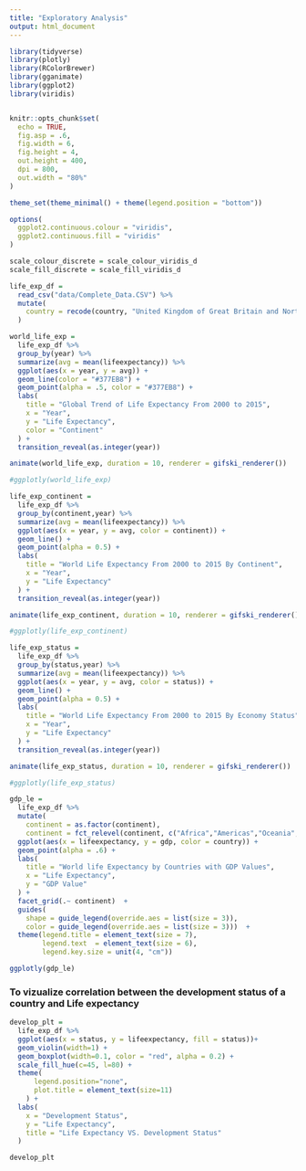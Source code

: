 ```yaml
---
title: "Exploratory Analysis"
output: html_document
---
```


```r
library(tidyverse)
library(plotly)
library(RColorBrewer)
library(gganimate)
library(ggplot2)
library(viridis)


knitr::opts_chunk$set(
  echo = TRUE,
  fig.asp = .6,
  fig.width = 6,
  fig.height = 4,
  out.height = 400,
  dpi = 800,
  out.width = "80%"
)

theme_set(theme_minimal() + theme(legend.position = "bottom"))

options(
  ggplot2.continuous.colour = "viridis",
  ggplot2.continuous.fill = "viridis"
)

scale_colour_discrete = scale_colour_viridis_d
scale_fill_discrete = scale_fill_viridis_d
```


```r
life_exp_df = 
  read_csv("data/Complete_Data.CSV") %>% 
  mutate(
    country = recode(country, "United Kingdom of Great Britain and Northern Ireland" = "United Kingdom")
  )
```


```r
world_life_exp =
  life_exp_df %>% 
  group_by(year) %>% 
  summarize(avg = mean(lifeexpectancy)) %>% 
  ggplot(aes(x = year, y = avg)) +
  geom_line(color = "#377EB8") +
  geom_point(alpha = .5, color = "#377EB8") +
  labs(
    title = "Global Trend of Life Expectancy From 2000 to 2015",
    x = "Year",
    y = "Life Expectancy",
    color = "Continent"
  ) +
  transition_reveal(as.integer(year))

animate(world_life_exp, duration = 10, renderer = gifski_renderer())

#ggplotly(world_life_exp)
```

```r
life_exp_continent =
  life_exp_df %>%
  group_by(continent,year) %>% 
  summarize(avg = mean(lifeexpectancy)) %>% 
  ggplot(aes(x = year, y = avg, color = continent)) +
  geom_line() +
  geom_point(alpha = 0.5) +
  labs(
    title = "World Life Expectancy From 2000 to 2015 By Continent",
    x = "Year",
    y = "Life Expectancy"
  ) +
  transition_reveal(as.integer(year))

animate(life_exp_continent, duration = 10, renderer = gifski_renderer())

#ggplotly(life_exp_continent)
```


```r
life_exp_status =
  life_exp_df %>%
  group_by(status,year) %>% 
  summarize(avg = mean(lifeexpectancy)) %>% 
  ggplot(aes(x = year, y = avg, color = status)) +
  geom_line() +
  geom_point(alpha = 0.5) +
  labs(
    title = "World Life Expectancy From 2000 to 2015 By Economy Status",
    x = "Year",
    y = "Life Expectancy"
  ) +
  transition_reveal(as.integer(year))

animate(life_exp_status, duration = 10, renderer = gifski_renderer())

#ggplotly(life_exp_status)
```



```r
gdp_le =
  life_exp_df %>%
  mutate(
    continent = as.factor(continent),
    continent = fct_relevel(continent, c("Africa","Americas","Oceania","Asia", "Europe"))) %>% 
  ggplot(aes(x = lifeexpectancy, y = gdp, color = country)) +
  geom_point(alpha = .6) +
  labs(
    title = "World life Expectancy by Countries with GDP Values",
    x = "Life Expectancy",
    y = "GDP Value"
  ) +
  facet_grid(.~ continent)  +
  guides(
    shape = guide_legend(override.aes = list(size = 3)),
    color = guide_legend(override.aes = list(size = 3)))  +
  theme(legend.title = element_text(size = 7), 
        legend.text  = element_text(size = 6),
        legend.key.size = unit(4, "cm"))

ggplotly(gdp_le)

```


### To vizualize correlation between the development status of a country and Life expectancy

```r
develop_plt = 
  life_exp_df %>% 
  ggplot(aes(x = status, y = lifeexpectancy, fill = status))+
  geom_violin(width=1) +
  geom_boxplot(width=0.1, color = "red", alpha = 0.2) +
  scale_fill_hue(c=45, l=80) +
  theme(
      legend.position="none",
      plot.title = element_text(size=11)
    ) +
  labs(
    x = "Development Status",
    y = "Life Expectancy",
    title = "Life Expectancy VS. Development Status"
  ) 

develop_plt
```

